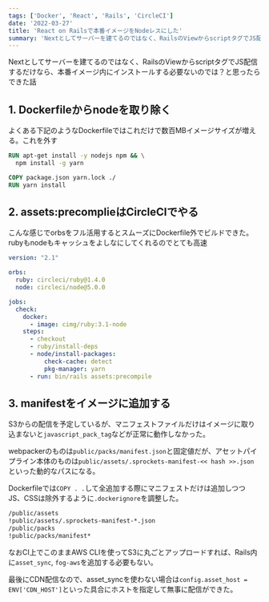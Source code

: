 ```yaml
---
tags: ['Docker', 'React', 'Rails', 'CircleCI']
date: '2022-03-27'
title: 'React on Railsで本番イメージをNodeレスにした'
summary: 'Nextとしてサーバーを建てるのではなく、RailsのViewからscriptタグでJS配信するだけなら、本番イメージ内にインストールする必要ないのでは？と思ったらできた話'
---
```



Nextとしてサーバーを建てるのではなく、RailsのViewからscriptタグでJS配信するだけなら、本番イメージ内にインストールする必要ないのでは？と思ったらできた話

## 1. Dockerfileからnodeを取り除く

よくある下記のようなDockerfileではこれだけで数百MBイメージサイズが増える。これを外す

```Dockerfile
RUN apt-get install -y nodejs npm && \
  npm install -g yarn

COPY package.json yarn.lock ./
RUN yarn install
```

## 2. assets:precomplieはCircleCIでやる

こんな感じでorbsをフル活用するとスムーズにDockerfile外でビルドできた。rubyもnodeもキャッシュをよしなにしてくれるのでとても高速

```yml
version: "2.1"

orbs:
  ruby: circleci/ruby@1.4.0
  node: circleci/node@5.0.0

jobs:
  check:
    docker:
      - image: cimg/ruby:3.1-node
    steps:
      - checkout
      - ruby/install-deps
      - node/install-packages:
          check-cache: detect
          pkg-manager: yarn
      - run: bin/rails assets:precompile
```

## 3. manifestをイメージに追加する

S3からの配信を予定しているが、マニフェストファイルだけはイメージに取り込まないと`javascript_pack_tag`などが正常に動作しなかった。

webpackerのものは`public/packs/manifest.json`と固定値だが、アセットパイプライン本体のものは`public/assets/.sprockets-manifest-<< hash >>.json`といった動的なパスになる。

Dockerfileでは`COPY . .`して全追加する際にマニフェストだけは追加しつつJS、CSSは除外するように`.dockerignore`を調整した。

```bash
/public/assets
!public/assets/.sprockets-manifest-*.json
/public/packs
!public/packs/manifest*
```

なおCI上でこのままAWS CLIを使ってS3に丸ごとアップロードすれば、Rails内に`asset_sync`, `fog-aws`を追加する必要もない。

最後にCDN配信なので、asset_syncを使わない場合は`config.asset_host = ENV['CDN_HOST']`といった具合にホストを指定して無事に配信ができた。
